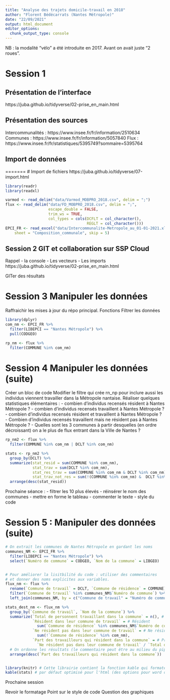 ```yaml
---
title: "Analyse des trajets domicile-travail en 2018"
author: "Florent Bédécarrats (Nantes Métropole)"
date: "22/09/2021"
output: html_document
editor_options: 
  chunk_output_type: console
---
```


NB : la modalité "vélo" a été introduite en 2017. Avant on avait juste "2 roues".

# Session 1

## Présentation de l'interface 
https://juba.github.io/tidyverse/02-prise_en_main.html


## Présentation des sources
Intercommunalités : https://www.insee.fr/fr/information/2510634
Communes : https://www.insee.fr/fr/information/5057840
Flux : https://www.insee.fr/fr/statistiques/5395749?sommaire=5395764


## Import de données

=======
# Import de fichiers
https://juba.github.io/tidyverse/07-import.html

```r
library(readr)
library(readxl)

varmod <- read_delim("data/Varmod_MOBPRO_2018.csv", delim = ";")
flux <- read_delim("data/FD_MOBPRO_2018.csv", delim = ";", 
                   escape_double = FALSE, 
                   trim_ws = TRUE,
                   col_types = cols(DCFLT = col_character(),
                                    REGLT = col_character()))
EPCI_FR <- read_excel("data/Intercommunalite-Metropole_au_01-01-2021.xlsx", 
    sheet = "Composition_communale", skip = 5)


```



## Session 2 GIT et collaboration sur SSP Cloud

Rappel
- la console
- Les vecteurs
- Les imports
https://juba.github.io/tidyverse/02-prise_en_main.html

GITer des résultats

# Session 3 Manipuler les données

Raffraichir les mises à jour du répo principal.
Fonctions
Filtrer les données 

```r
library(dplyr)
com_nm <- EPCI_FR %>% 
  filter(LIBEPCI == "Nantes Métropole") %>%
  pull(CODGEO)

rp_nm <- flux %>%
  filter(COMMUNE %in% com_nm)

```

# Session 4 Manipuler les données (suite)

Créer un bloc de code
Modifier le filtre qui crée rn_np pour inclure aussi les individus viennent
travailler dans la Métropole nantaise.
Réaliser quelques statistiques élémentaires :
- combien d'individus recensés résident à Nantes Métropole ?
- combien d'individus recensés travaillent à Nantes Métropole ?
- combien d'individus recensés résident et travaillent à Nantes Métropole ?
- Combien d'individus recensés travaillent mais ne résident pas 
  à Nantes Métropole ?
- Quelles sont les 3 communes à partir desquelles (en ordre décroissant) on a
  le plus de flux entrant dans la Ville de Nantes ?
  
```r
rp_nm2 <- flux %>%
  filter(COMMUNE %in% com_nm | DCLT %in% com_nm)

stats <- rp_nm2 %>%
  group_by(DCLT) %>%
  summarize(stat_resid = sum(COMMUNE %in% com_nm),
            stat_trav = sum(DCLT %in% com_nm),
            stat_res_trav = sum(COMMUNE %in% com_nm & DCLT %in% com_nm),
            stat_trav_not_res = sum(!(COMMUNE %in% com_nm) &  DCLT %in% com_nm)) %>%
  arrange(desc(stat_resid))


```

Prochaine séance :
- filtrer les 10 plus élevés
- réinsérer le nom des communes
- mettre en forme le tableau
- commenter le texte
- style du code

# Session 5 : Manipuler des données (suite)

```r

# On extrait les communes de Nantes Métropole en gardant les noms
communes_NM <- EPCI_FR %>% 
  filter(LIBEPCI == "Nantes Métropole") %>%
  select(`Numéro de commune` = CODGEO, `Nom de la commune` = LIBGEO)


# Pour améliorer la lisitbilité du code : utiliser des commentaires 
# et donner des noms explicites aux variables.
flux_nm <- flux %>%
  rename(`Commune de travail` = DCLT, `Commune de résidence` = COMMUNE) %>%
  filter(`Commune de travail` %in% communes_NM$`Numéro de commune`) %>%
  left_join(communes_NM, by = c("Commune de travail" = "Numéro de commune")) 

stats_dest_nm <- flux_nm %>%
  group_by(`Commune de travail`, `Nom de la commune`) %>%
  summarize(`Total de personnent travaillant dans la commune` = n(), # Total
            `Résident dans leur commune de travail` = # Résident
              sum(`Commune de résidence` %in% communes_NM$`Numéro de commune`),
            `Ne résident pas dans leur commune de travail` = # Ne résident pas
              sum(!`Commune de résidence` %in% com_nm),
            `Part des travailleurs qui résident dans la commune` = # Proportion
              `Ne résident pas dans leur commune de travail` / `Total de personnent travaillant dans la commune`) %>%
  # On ordonne les résultats (le commentaire peut être au milieu du pipe)
  arrange(desc(`Part des travailleurs qui résident dans la commune`)) 


library(knitr) # Cette librairie contient la fonction kable qui formate bien
kable(stats) # par défaut optimisé pour l'html (des options pour word ou pdf)

```

Prochaine session 

Revoir le formatage 
Point sur le style de code
Question des graphiques

```r



```







